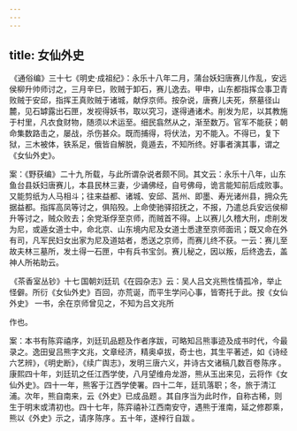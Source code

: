 ```yaml
---
---
---
```

title: 女仙外史
---



 《通俗编》三十七《明史·成祖纪》：永乐十八年二月，蒲台妖妇唐赛儿作乱，安远侯柳升帅师讨之，三月辛巳，败贼于卸石，赛儿逸去。甲申，山东都指挥佥事卫青败贼于安邱，指挥王真败贼于诸城，献俘京师。按杂说，唐赛儿夫死，祭墓径山麓，见石罅露出石匣，发视得妖书，取以究习，遂得通诸术。削发为尼，以其教施于村里，凡衣食财物，随须以术运至。细民翕然从之，渐至数万。官军不能获；朝命集数路击之，屡战，杀伤甚众。既而捕得，将伏法，刃不能入。不得已，复下狱，三木被体，铁系足，俄皆自解脱，竟遁去，不知所终。好事者演其事，谓之《女仙外史》。

案：《野获编》 二十九 所载，与此所谓杂说者颇不同。其文云：永乐十八年，山东鱼台县妖妇唐赛儿，本县民林三妻，少诵佛经，自号佛母，诡言能知前后成败事。又能剪纸为人马相斗；往来益都、诸城、安邱、莒州、即墨、寿光诸州县，拥众先据益都。指挥高凤等讨之，俱陷殁。上命使驰驿招抚之，不报，乃遣总兵安远侯柳升等讨之，贼众败去；余党渐俘至京师，而贼首不得。上以赛儿久稽大刑，虑削发为尼，或遁女道士中，命北京、山东境内尼及女道士悉逮至京师面讯；既又命在外有司，凡军民妇女出家为尼及道姑者，悉送之京师，而赛儿终不获。一云：赛儿至故夫林三墓所，发土得一石匣，中有兵书宝剑。赛儿秘之，因以叛，后终逸去，盖神人所祐助云。

 《茶香室丛钞》十七 国朝刘廷玑《在园杂志》云：吴人吕文兆熊性情孤冷，举止怪僻。所衍《女仙外史》百回，亦荒诞，而平生学问心事，皆寄托于此。按《女仙外史》 一书，余在京师曾见之，不知为吕文兆所

作也。

案：本书有陈弈禧序，刘廷玑品题及作者序跋，可略知吕熊事迹及成书时代，今最录之。逸田叟吕熊字文兆，文章经济，精奥卓拔，奇士也，其生平著述，如《诗经六艺辨》，《明史断》，《续广舆志》，发明三唐六义，并诗古文诸稿几数百卷 陈序 。康熙四十年，刘廷玑之任江西学使，八月望维舟龙游，熊从玉出来见，云将作《女仙外史》。四十一年，熊客于江西学使署。四十二年，廷玑落职；冬，旅于清江浦。次年，熊自南来，云《外史》已成 品题 。其自序当为此时作，自称古稀，则生于明末或清初也。四十七年，陈弈禧补江西南安守，遇熊于淮南，延之修郡乘，熊以《外史》示之，请序 陈序 。五十年，遂梓行 自跋 。